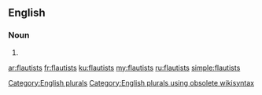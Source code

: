 ==English==

===Noun===
{{head|en}}

# {{plural of|flautist}}

[[Category:English plurals]][[Category:English plurals using obsolete wikisyntax]]

[[ar:flautists]]
[[fr:flautists]]
[[ku:flautists]]
[[my:flautists]]
[[ru:flautists]]
[[simple:flautists]]